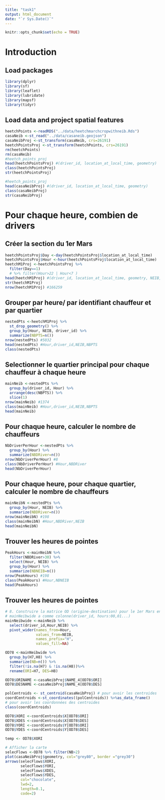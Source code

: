 ```yaml
---
title: "task1"
output: html_document
date: "`r Sys.Date()`"
---
```


```r
knitr::opts_chunk$set(echo = TRUE)
```

# Introduction

## Load packages
```r
library(dplyr) 
library(sf)
library(leaflet)
library(lubridate)
library(mapsf)
library(tidyr)
```
## Load data and project spatial features
```r
heetchPoints <-readRDS("../data/heetchmarchcropwithneib.Rds")
casaNeib <-st_read("../data/casaneib.geojson") 
casaNeibProj <-st_transform(casaNeib, crs=26191)
heetchPointsProj <-st_transform(heetchPoints, crs=26191)
rm(heetchPoints)
rm(casaNeib)
#heetch_points_proj
head(heetchPointsProj) #(driver_id, location_at_local_time, geometry)
class(heetchPointsProj)
str(heetchPointsProj)

#heetch_points_proj
head(casaNeibProj) #(driver_id, location_at_local_time, geometry)
class(casaNeibProj)
str(casaNeibProj)
```

# Pour chaque heure, combien de drivers

## Créer la section du 1er Mars

```r
heetchPointsProj$Day <-day(heetchPointsProj$location_at_local_time)
heetchPointsProj$Hour <-hour(heetchPointsProj$location_at_local_time)
heetchM1Proj <-heetchPointsProj %>% 
  filter(Day==1) 
  # %>% filter(Hour>22 | Hour<7 )
head(heetchM1Proj) #(driver_id, location_at_local_time, geometry, NEIB, Day, Hour)
str(heetchM1Proj)
nrow(heetchM1Proj) #166259
```

## Grouper par heure/ par identifiant chauffeur et par quartier

```r
nestedPts <-heetchM1Proj %>% 
  st_drop_geometry() %>% 
  group_by(Hour, NEIB, driver_id) %>% 
  summarize(NBPTS=n())
nrow(nestedPts) #5032
head(nestedPts) #Hour,driver_id,NEIB,NBPTS
class(nestedPts)
```

## Selectionner le quartier principal pour chaque chauffeur à chaque heure

```r
mainNeib <-nestedPts %>% 
  group_by(driver_id, Hour) %>% 
  arrange(desc(NBPTS)) %>% 
  slice(1)
nrow(mainNeib) #1374
class(mainNeib) #Hour,driver_id,NEIB,NBPTS
head(mainNeib)
```
## Pour chaque heure, calculer le nombre de chauffeurs

```r
NbDriverPerHour <-nestedPts %>% 
  group_by(Hour) %>% 
  summarize(NBDRiver=n())
nrow(NbDriverPerHour) #8
class(NbDriverPerHour) #Hour,NBDRiver
head(NbDriverPerHour)
```

## Pour chaque heure, pour chaque quartier, calculer le nombre de chauffeurs

```r
mainNeibN <-nestedPts %>% 
  group_by(Hour, NEIB) %>% 
  summarize(NBDRiver=n())
nrow(mainNeibN) #198
class(mainNeibN) #Hour,NBDRiver,NEIB
head(mainNeibN)
```

## Trouver les heures de pointes
```r
PeakHours <-mainNeibN %>% 
  filter(NBDRiver>30) %>% 
  select(Hour, NEIB) %>%
  group_by(Hour) %>% 
  summarize(NBNEIB=n())
nrow(PeakHours) #198
class(PeakHours) #Hour,NBNEIB
head(PeakHours)
```
## Trouver les heures de pointes
```r
# 8. Construire la matrice OD (origine-destination) pour le 1er Mars entre 7H et 8H du matin
# mainNeibwide a comme colonne(driver_id, hours:00,01...)
mainNeibwide <-mainNeib %>% 
  select(driver_id,Hour,NEIB) %>% 
  pivot_wider(names_from=Hour, 
              values_from=NEIB,
              names_prefix="H",
              values_fill=NA)

OD78 <-mainNeibwide %>% 
  group_by(H7,H8) %>% 
  summarize(NB=n()) %>% 
  filter(!is.na(H7) & !is.na(H8))%>% 
  rename(ORI=H7, DES=H8)

OD78$ORINAME <-casaNeibProj$NAME_4[OD78$ORI]
OD78$DESNAME <-casaNeibProj$NAME_4[OD78$DES]

polCentroids <- st_centroid(casaNeibProj) # pour avoir les centroides
coordCentroids <-st_coordinates((polCentroids)) %>%as_data_frame()
# pour avoir les coordonnées des centroides
class(coordCentroids)

OD78$XORI <-coordCentroids$X[OD78$ORI]
OD78$XDES <-coordCentroids$X[OD78$DES]
OD78$YORI <-coordCentroids$Y[OD78$ORI]
OD78$YDES <-coordCentroids$Y[OD78$DES]

temp <- OD78$XORI

# Afficher la carte
selecFlows <-OD78 %>% filter(NB>2)
plot(casaNeibProj$geometry, col="grey80", border ="grey30")
arrows(selecFlows$XORI,
       selecFlows$YORI,
       selecFlows$XDES,
       selecFlows$YDES,
       col="chocolate",
       lwd=2,
       length=0.1,
       code=2)

```
